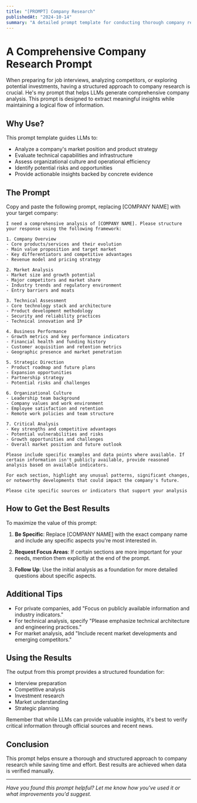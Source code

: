 ```yaml
---
title: "[PROMPT] Company Research"
publishedAt: "2024-10-14"
summary: "A detailed prompt template for conducting thorough company research using LLMs"
---
```


# A Comprehensive Company Research Prompt

When preparing for job interviews, analyzing competitors, or exploring potential investments, having a structured approach to company research is crucial. He's my prompt that helps LLMs generate comprehensive company analysis. This prompt is designed to extract meaningful insights while maintaining a logical flow of information.

## Why Use?

This prompt template guides LLMs to:

- Analyze a company's market position and product strategy
- Evaluate technical capabilities and infrastructure
- Assess organizational culture and operational efficiency
- Identify potential risks and opportunities
- Provide actionable insights backed by concrete evidence

## The Prompt

Copy and paste the following prompt, replacing [COMPANY NAME] with your target company:

```
I need a comprehensive analysis of [COMPANY NAME]. Please structure your response using the following framework:

1. Company Overview
- Core products/services and their evolution
- Main value proposition and target market
- Key differentiators and competitive advantages
- Revenue model and pricing strategy

2. Market Analysis
- Market size and growth potential
- Major competitors and market share
- Industry trends and regulatory environment
- Entry barriers and moats

3. Technical Assessment
- Core technology stack and architecture
- Product development methodology
- Security and reliability practices
- Technical innovation and IP

4. Business Performance
- Growth metrics and key performance indicators
- Financial health and funding history
- Customer acquisition and retention metrics
- Geographic presence and market penetration

5. Strategic Direction
- Product roadmap and future plans
- Expansion opportunities
- Partnership strategy
- Potential risks and challenges

6. Organizational Culture
- Leadership team background
- Company values and work environment
- Employee satisfaction and retention
- Remote work policies and team structure

7. Critical Analysis
- Key strengths and competitive advantages
- Potential vulnerabilities and risks
- Growth opportunities and challenges
- Overall market position and future outlook

Please include specific examples and data points where available. If certain information isn't publicly available, provide reasoned analysis based on available indicators.

For each section, highlight any unusual patterns, significant changes, or noteworthy developments that could impact the company's future.

Please cite specific sources or indicators that support your analysis

```

## How to Get the Best Results

To maximize the value of this prompt:

1. **Be Specific**: Replace [COMPANY NAME] with the exact company name and include any specific aspects you're most interested in.

2. **Request Focus Areas**: If certain sections are more important for your needs, mention them explicitly at the end of the prompt.

3. **Follow Up**: Use the initial analysis as a foundation for more detailed questions about specific aspects.

## Additional Tips

- For private companies, add "Focus on publicly available information and industry indicators."
- For technical analysis, specify "Please emphasize technical architecture and engineering practices."
- For market analysis, add "Include recent market developments and emerging competitors."

## Using the Results

The output from this prompt provides a structured foundation for:

- Interview preparation
- Competitive analysis
- Investment research
- Market understanding
- Strategic planning

Remember that while LLMs can provide valuable insights, it's best to verify critical information through official sources and recent news.

## Conclusion

This prompt helps ensure a thorough and structured approach to company research while saving time and effort. Best results are achieved when data is verified manually.

---

_Have you found this prompt helpful? Let me know how you've used it or what improvements you'd suggest._
